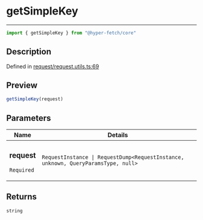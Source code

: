 

# getSimpleKey

<div class="api-docs__separator" data-reactroot="">

---

</div><div class="api-docs__import" data-reactroot="">

```ts
import { getSimpleKey } from "@hyper-fetch/core"
```

</div><div class="api-docs__section">

## Description

</div><div class="api-docs__description"><span class="api-docs__do-not-parse">



</span></div><p class="api-docs__definition">

Defined in [request/request.utils.ts:69](https://github.com/BetterTyped/hyper-fetch/blob/3f01c37e/packages/core/src/request/request.utils.ts#L69)

</p><div class="api-docs__section">

## Preview

</div><div class="api-docs__preview fn">

```ts
getSimpleKey(request)
```

</div><div class="api-docs__section">

## Parameters

</div><div class="api-docs__parameters"><table><thead><tr><th>Name</th><th>Details</th></tr></thead><tbody><tr param-data="request"><td class="api-docs__param-name required">

### request 

`Required`

</td><td class="api-docs__param-type">

`RequestInstance | RequestDump<RequestInstance, unknown, QueryParamsType, null>`

</td></tr></tbody></table></div><div class="api-docs__section">

## Returns

</div><div class="api-docs__returns">

```ts
string
```

</div>